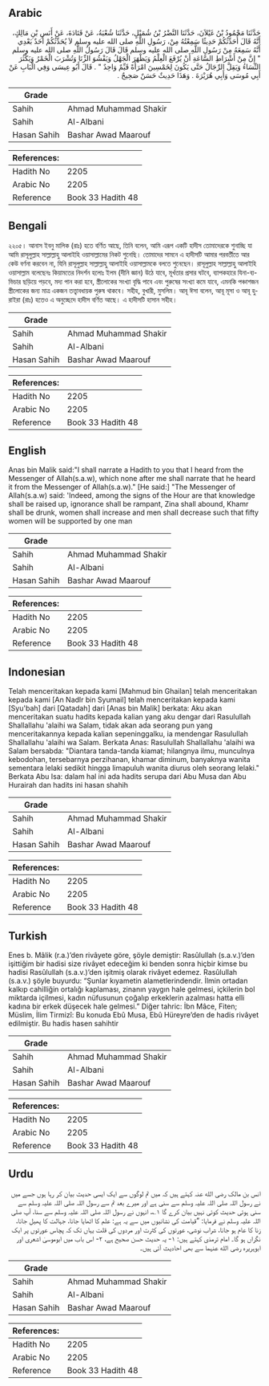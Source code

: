 ## Arabic


<div dir="rtl" lang="ar" style={{fontSize:'larger',backgroundColor:'#f8f9fa',padding:20}}>
حَدَّثَنَا مَحْمُودُ بْنُ غَيْلاَنَ، حَدَّثَنَا النَّضْرُ بْنُ شُمَيْلٍ، حَدَّثَنَا شُعْبَةُ، عَنْ قَتَادَةَ، عَنْ أَنَسِ بْنِ مَالِكٍ، أَنَّهُ قَالَ أُحَدِّثُكُمْ حَدِيثًا سَمِعْتُهُ مِنْ، رَسُولِ اللَّهِ صلى الله عليه وسلم لاَ يُحَدِّثُكُمْ أَحَدٌ بَعْدِي أَنَّهُ سَمِعَهُ مِنْ رَسُولِ اللَّهِ صلى الله عليه وسلم قَالَ قَالَ رَسُولُ اللَّهِ صلى الله عليه وسلم ‏ "‏ إِنَّ مِنْ أَشْرَاطِ السَّاعَةِ أَنْ يُرْفَعَ الْعِلْمُ وَيَظْهَرَ الْجَهْلُ وَيَفْشُوَ الزِّنَا وَتُشْرَبَ الْخَمْرُ وَيَكْثُرَ النِّسَاءُ وَيَقِلَّ الرِّجَالُ حَتَّى يَكُونَ لِخَمْسِينَ امْرَأَةً قَيِّمٌ وَاحِدٌ ‏"‏ ‏.‏ قَالَ أَبُو عِيسَى وَفِي الْبَابِ عَنْ أَبِي مُوسَى وَأَبِي هُرَيْرَةَ ‏.‏ وَهَذَا حَدِيثٌ حَسَنٌ صَحِيحٌ ‏.‏
</div>
<div style={{backgroundColor:'#f8f9fa',padding:20, marginBottom: 10}}><table> <thead> <tr> <th>Grade</th> <th></th> </tr> </thead> <tbody> <tr><td>Sahih</td><td>Ahmad Muhammad Shakir</td></tr><tr><td>Sahih</td><td>Al-Albani</td></tr><tr><td>Hasan Sahih</td><td>Bashar Awad Maarouf</td></tr></tbody></table><table> <thead> <tr> <th>References:</th> <th></th> </tr> </thead> <tbody><tr><td>Hadith No</td><td>2205</td></tr><tr><td>Arabic No</td><td>2205</td></tr><tr><td>Reference</td><td>Book 33 Hadith 48</td></tr></tbody></table></div>

## Bengali


<div dir="ltr" lang="bn" style={{fontSize:'larger',backgroundColor:'#f8f9fa',padding:20}}>
২২০৫। আনাস ইবনু মালিক (রাঃ) হতে বর্ণিত আছে, তিনি বলেন, আমি এরূপ একটি হাদীস তোমাদেরকে শুনাচ্ছি যা আমি রাসূলুল্লাহ সাল্লাল্লাহু আলাইহি ওয়াসাল্লামের নিকট শুনেছি। তোমাদের সামনে এ হাদীসটি আমার পরবর্তীতে আর কেউ বর্ণনা করবেন না, যিনি রাসূলুল্লাহ সাল্লাল্লাহু আলাইহি ওয়াসাল্লামকে বলতে শুনেছেন। রাসূলুল্লাহ সাল্লাল্লাহু আলাইহি ওয়াসাল্লাম বলেছেনঃ কিয়ামতের নিদর্শন হলোঃ ইলম (দীনি জ্ঞান) উঠে যাবে, মূর্খতার প্রসার ঘটবে, ব্যাপকহারে যিনা-ব্যভিচার ছড়িয়ে পড়বে, মদ্য পান করা হবে, স্ত্রীলোকের সংখ্যা বৃদ্ধি পাবে এবং পুরুষের সংখ্যা কমে যাবে, এমনকি পঞ্চাশজন স্ত্রীলোকের জন্য মাত্র একজন তত্ত্বাবধায়ক পুরুষ থাকবে। সহীহ, বুখারী, মুসলিম। আবূ ঈসা বলেন, আবূ মূসা ও আবূ হুরাইরা (রাঃ) হতেও এ অনুচ্ছেদে হাদীস বর্ণিত আছে। এ হাদীসটি হাসান সহীহ।
</div>
<div style={{backgroundColor:'#f8f9fa',padding:20, marginBottom: 10}}><table> <thead> <tr> <th>Grade</th> <th></th> </tr> </thead> <tbody> <tr><td>Sahih</td><td>Ahmad Muhammad Shakir</td></tr><tr><td>Sahih</td><td>Al-Albani</td></tr><tr><td>Hasan Sahih</td><td>Bashar Awad Maarouf</td></tr></tbody></table><table> <thead> <tr> <th>References:</th> <th></th> </tr> </thead> <tbody><tr><td>Hadith No</td><td>2205</td></tr><tr><td>Arabic No</td><td>2205</td></tr><tr><td>Reference</td><td>Book 33 Hadith 48</td></tr></tbody></table></div>

## English


<div dir="ltr" lang="en" style={{fontSize:'larger',backgroundColor:'#f8f9fa',padding:20}}>
Anas bin Malik said:"I shall narrate a Hadith to you that I heard from the Messenger of Allah(s.a.w), which none after me shall narrate that he heard it from the Messenger of Allah(s.a.w)." [He said:] "The Messenger of Allah(s.a.w) said: 'Indeed, among the signs of the Hour are that knowledge shall be raised up, ignorance shall be rampant, Zina shall abound, Khamr shall be drunk, women shall increase and men shall decrease such that fifty women will be supported by one man
</div>
<div style={{backgroundColor:'#f8f9fa',padding:20, marginBottom: 10}}><table> <thead> <tr> <th>Grade</th> <th></th> </tr> </thead> <tbody> <tr><td>Sahih</td><td>Ahmad Muhammad Shakir</td></tr><tr><td>Sahih</td><td>Al-Albani</td></tr><tr><td>Hasan Sahih</td><td>Bashar Awad Maarouf</td></tr></tbody></table><table> <thead> <tr> <th>References:</th> <th></th> </tr> </thead> <tbody><tr><td>Hadith No</td><td>2205</td></tr><tr><td>Arabic No</td><td>2205</td></tr><tr><td>Reference</td><td>Book 33 Hadith 48</td></tr></tbody></table></div>

## Indonesian


<div dir="ltr" lang="id" style={{fontSize:'larger',backgroundColor:'#f8f9fa',padding:20}}>
Telah menceritakan kepada kami [Mahmud bin Ghailan] telah menceritakan kepada kami [An Nadlr bin Syumail] telah menceritakan kepada kami [Syu'bah] dari [Qatadah] dari [Anas bin Malik] berkata: Aku akan menceritakan suatu hadits kepada kalian yang aku dengar dari Rasulullah Shallallahu 'alaihi wa Salam, tidak akan ada seorang pun yang menceritakannya kepada kalian sepeninggalku, ia mendengar Rasulullah Shallallahu 'alaihi wa Salam. Berkata Anas: Rasulullah Shallallahu 'alaihi wa Salam bersabda: "Diantara tanda-tanda kiamat; hilangnya ilmu, munculnya kebodohan, tersebarnya perzihanan, khamar diminum, banyaknya wanita sementara lelaki sedikit hingga limapuluh wanita diurus oleh seorang lelaki." Berkata Abu Isa: dalam hal ini ada hadits serupa dari Abu Musa dan Abu Hurairah dan hadits ini hasan shahih
</div>
<div style={{backgroundColor:'#f8f9fa',padding:20, marginBottom: 10}}><table> <thead> <tr> <th>Grade</th> <th></th> </tr> </thead> <tbody> <tr><td>Sahih</td><td>Ahmad Muhammad Shakir</td></tr><tr><td>Sahih</td><td>Al-Albani</td></tr><tr><td>Hasan Sahih</td><td>Bashar Awad Maarouf</td></tr></tbody></table><table> <thead> <tr> <th>References:</th> <th></th> </tr> </thead> <tbody><tr><td>Hadith No</td><td>2205</td></tr><tr><td>Arabic No</td><td>2205</td></tr><tr><td>Reference</td><td>Book 33 Hadith 48</td></tr></tbody></table></div>

## Turkish


<div dir="ltr" lang="tr" style={{fontSize:'larger',backgroundColor:'#f8f9fa',padding:20}}>
Enes b. Mâlik (r.a.)’den rivâyete göre, şöyle demiştir: Rasûlullah (s.a.v.)’den işittiğim bir hadisi size rivâyet edeceğim ki benden sonra hiçbir kimse bu hadisi Rasûlullah (s.a.v.)’den işitmiş olarak rivâyet edemez. Rasûlullah (s.a.v.) şöyle buyurdu: “Şunlar kıyametin alametlerindendir. İlmin ortadan kalkıp cahilliğin ortalığı kaplaması, zinanın yaygın hale gelmesi, içkilerin bol miktarda içilmesi, kadın nüfusunun çoğalıp erkeklerin azalması hatta elli kadına bir erkek düşecek hale gelmesi.” Diğer tahric: İbn Mâce, Fiten; Müslim, İlim Tirmizî: Bu konuda Ebû Musa, Ebû Hüreyre’den de hadis rivâyet edilmiştir. Bu hadis hasen sahihtir
</div>
<div style={{backgroundColor:'#f8f9fa',padding:20, marginBottom: 10}}><table> <thead> <tr> <th>Grade</th> <th></th> </tr> </thead> <tbody> <tr><td>Sahih</td><td>Ahmad Muhammad Shakir</td></tr><tr><td>Sahih</td><td>Al-Albani</td></tr><tr><td>Hasan Sahih</td><td>Bashar Awad Maarouf</td></tr></tbody></table><table> <thead> <tr> <th>References:</th> <th></th> </tr> </thead> <tbody><tr><td>Hadith No</td><td>2205</td></tr><tr><td>Arabic No</td><td>2205</td></tr><tr><td>Reference</td><td>Book 33 Hadith 48</td></tr></tbody></table></div>

## Urdu


<div dir="rtl" lang="ur" style={{fontSize:'larger',backgroundColor:'#f8f9fa',padding:20}}>
انس بن مالک رضی الله عنہ کہتے ہیں کہ میں تم لوگوں سے ایک ایسی حدیث بیان کر رہا ہوں جسے میں نے رسول اللہ صلی اللہ علیہ وسلم سے سنی ہے اور میرے بعد تم سے رسول اللہ صلی اللہ علیہ وسلم سے سنی ہوئی حدیث کوئی نہیں بیان کرے گا ۱؎، انہوں نے رسول اللہ صلی اللہ علیہ وسلم سے سنا، آپ صلی اللہ علیہ وسلم نے فرمایا: ”قیامت کی نشانیوں میں سے یہ ہے: علم کا اٹھایا جانا، جہالت کا پھیل جانا، زنا کا عام ہو جانا، شراب نوشی، عورتوں کی کثرت اور مردوں کی قلت یہاں تک کہ پچاس عورتوں پر ایک نگراں ہو گا۔ امام ترمذی کہتے ہیں: ۱- یہ حدیث حسن صحیح ہے، ۲- اس باب میں ابوموسیٰ اشعری اور ابوہریرہ رضی الله عنہما سے بھی احادیث آئی ہیں۔
</div>
<div style={{backgroundColor:'#f8f9fa',padding:20, marginBottom: 10}}><table> <thead> <tr> <th>Grade</th> <th></th> </tr> </thead> <tbody> <tr><td>Sahih</td><td>Ahmad Muhammad Shakir</td></tr><tr><td>Sahih</td><td>Al-Albani</td></tr><tr><td>Hasan Sahih</td><td>Bashar Awad Maarouf</td></tr></tbody></table><table> <thead> <tr> <th>References:</th> <th></th> </tr> </thead> <tbody><tr><td>Hadith No</td><td>2205</td></tr><tr><td>Arabic No</td><td>2205</td></tr><tr><td>Reference</td><td>Book 33 Hadith 48</td></tr></tbody></table></div>